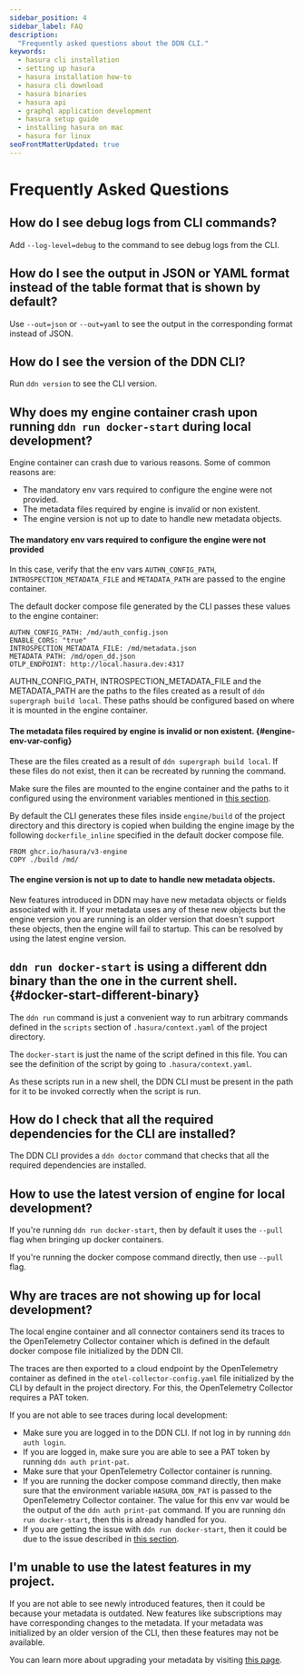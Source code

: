 ```yaml
---
sidebar_position: 4
sidebar_label: FAQ
description:
  "Frequently asked questions about the DDN CLI."
keywords:
  - hasura cli installation
  - setting up hasura
  - hasura installation how-to
  - hasura cli download
  - hasura binaries
  - hasura api
  - graphql application development
  - hasura setup guide
  - installing hasura on mac
  - hasura for linux
seoFrontMatterUpdated: true
---
```



# Frequently Asked Questions

## How do I see debug logs from CLI commands?

Add `--log-level=debug` to the command to see debug logs from the CLI.

## How do I see the output in JSON or YAML format instead of the table format that is shown by default?

Use `--out=json` or `--out=yaml` to see the output in the corresponding format instead of JSON.

## How do I see the version of the DDN CLI?

Run `ddn version` to see the CLI version.

## Why does my engine container crash upon running `ddn run docker-start` during local development?

Engine container can crash due to various reasons. Some of common reasons are:
- The mandatory env vars required to configure the engine were not provided.
- The metadata files required by engine is invalid or non existent.
- The engine version is not up to date to handle new metadata objects.

#### The mandatory env vars required to configure the engine were not provided

<Thumbnail src="/img/cli/engine_env_var_error.png" alt="Engine container error" width="1000px" />

In this case, verify that the env vars `AUTHN_CONFIG_PATH`, `INTROSPECTION_METADATA_FILE` and
`METADATA_PATH` are passed to the engine container.

The default docker compose file generated by the CLI passes these values to the engine container:

```
AUTHN_CONFIG_PATH: /md/auth_config.json
ENABLE_CORS: "true"
INTROSPECTION_METADATA_FILE: /md/metadata.json
METADATA_PATH: /md/open_dd.json
OTLP_ENDPOINT: http://local.hasura.dev:4317
```

AUTHN_CONFIG_PATH, INTROSPECTION_METADATA_FILE and the METADATA_PATH are the paths to the
files created as a result of `ddn supergraph build local`. These paths should be configured
based on where it is mounted in the engine container.

#### The metadata files required by engine is invalid or non existent. {#engine-env-var-config}

<Thumbnail src="/img/cli/metadata_files_err.png" alt="Metadata files engine container error" width="1000px" />

These are the files created as a result of `ddn supergraph build local`. If these files do not exist, then
it can be recreated by running the command.

Make sure the files are mounted to the engine container and the paths to it configured using the environment variables
mentioned in [this section](#engine-env-var-config).

By default the CLI generates these files inside `engine/build` of the project directory and this directory is copied
when building the engine image by the following `dockerfile_inline` specified in the default docker compose file.

```
FROM ghcr.io/hasura/v3-engine
COPY ./build /md/
```

#### The engine version is not up to date to handle new metadata objects.

New features introduced in DDN may have new metadata objects or fields associated with it. If your metadata uses
any of these new objects but the engine version you are running is an older version that doesn't support these objects,
then the engine will fail to startup. This can be resolved by using the latest engine version.

## `ddn run docker-start` is using a different ddn binary than the one in the current shell. {#docker-start-different-binary}

The `ddn run` command is just a convenient way to run arbitrary commands defined in the `scripts` section of
`.hasura/context.yaml` of the project directory.

The `docker-start` is just the name of the script defined in this file. You can see the definition of the script
by going to `.hasura/context.yaml`.

As these scripts run in a new shell, the DDN CLI must be present in the path for it to be invoked correctly when the
script is run.

## How do I check that all the required dependencies for the CLI are installed?

The DDN CLI provides a `ddn doctor` command that checks that all the required dependencies are installed.

<Thumbnail src="/img/cli/doctor_output.png" alt="DDN doctor output" width="1000px" />

## How to use the latest version of engine for local development?

If you're running `ddn run docker-start`, then by default it uses the `--pull` flag when bringing up docker containers.

If you're running the docker compose command directly, then use `--pull` flag.

## Why are traces are not showing up for local development?

The local engine container and all connector containers send its traces to the OpenTelemetry Collector container which
is defined in the default docker compose file initialized by the DDN ClI.

The traces are then exported to a cloud endpoint by the OpenTelemetry container as defined in the `otel-collector-config.yaml`
file initialized by the CLI by default in the project directory. For this, the OpenTelemetry Collector requires a PAT token.

If you are not able to see traces during local development:
- Make sure you are logged in to the DDN CLI. If not log in by running `ddn auth login`.
- If you are logged in, make sure you are able to see a PAT token by running `ddn auth print-pat`.
- Make sure that your OpenTelemetry Collector container is running.
- If you are running the docker compose command directly, then make sure that the environment variable `HASURA_DDN_PAT` is passed to the OpenTelemetry Collector container. The value
  for this env var would be the output of the `ddn auth print-pat` command. If you are running `ddn run docker-start`, then this
  is already handled for you.
- If you are getting the issue with `ddn run docker-start`, then it could be due to the issue described in [this section](#docker-start-different-binary).

## I'm unable to use the latest features in my project.

If you are not able to see newly introduced features, then it could be because your metadata is outdated. New features like
subscriptions may have corresponding changes to the metadata. If your metadata was initialized by an older version of the CLI, then
these features may not be available.

You can learn more about upgrading your metadata by visiting [this page](/project-configuration/upgrading-project-config/deprecated-metadata-upgrades).
